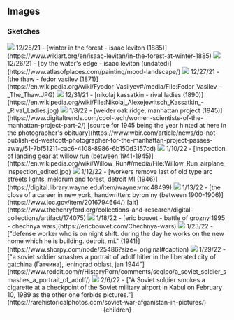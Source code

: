 


## Images

### Sketches


<Image src={k1}/>
12/25/21 - [winter in the forest - isaac leviton (1885)](https://www.wikiart.org/en/isaac-levitan/in-the-forest-at-winter-1885)

<Image src={k2}/>
12/26/21 - [by the water's edge - isaac leviton (undated)](https://www.atlasofplaces.com/painting/mood-landscape/)

<Image src={k3}/>
12/27/21 - [the thaw - fedor vasilev (1871)](https://en.wikipedia.org/wiki/Fyodor_Vasilyev#/media/File:Fedor_Vasilev_-_The_Thaw.JPG)

<Image src={k4}/>
12/31/21 - [nikolaj kassatkin - rival ladies (1890)](https://en.wikipedia.org/wiki/File:Nikolaj_Alexejewitsch_Kassatkin_-_Rival_Ladies.jpg)

<Image src={k5}/>
1/8/22 - [welder oak ridge, manhattan project (1945)](https://www.digitaltrends.com/cool-tech/women-scientists-of-the-manhattan-project-part-2/) [source for 1945 being the year hinted at here in the photographer's obituary](https://www.wbir.com/article/news/do-not-publish-ed-westcott-photographer-for-the-manhattan-project-passes-away/51-7bf51211-cac6-4108-8986-6b150d3157dd)

<Image src={k6}/>
1/10/22 - [inspection of landing gear at willow run (between 1941-1945)](https://en.wikipedia.org/wiki/Willow_Run#/media/File:Willow_Run_airplane_inspection_edited.jpg)

<Image src={k7}/>
1/12/22 - [workers remove last of old type arc streets lights, meldrum and forest, detroit MI (1946)](https://digital.library.wayne.edu/item/wayne:vmc48499)

<Image src={k8}/>
1/13/22 - [the close of a career in new york, handwritten: byron ny (between 1900-1906)](https://www.loc.gov/item/2016794664/) [alt](https://www.thehenryford.org/collections-and-research/digital-collections/artifact/174075)

<Image src={k9}/>
1/18/22 - [eric bouvet - battle of grozny 1995 - chechnya wars](https://ericbouvet.com/Chechnya-wars)


<Image src={k10}/>
1/23/22 - ["defense worker who is on night shift. during the day he works on the new home which he is building. detroit, mi." (1941)](https://www.shorpy.com/node/25486?size=_original#caption)

<Image src={k11}/>
1/29/22 - ["a soviet soldier smashes a portrait of adolf hitler in the liberated city of gatchina (Гатчина), leningrad oblast, jan 1944"](https://www.reddit.com/r/HistoryPorn/comments/seqlpo/a_soviet_soldier_smashes_a_portrait_of_adolf/)


<Image src={k12}/>
2/6/22 - ["A Soviet soldier smokes a cigarette at a checkpoint of the Soviet military airport in Kabul on February 10, 1989 as the other one forbids pictures."](https://rarehistoricalphotos.com/soviet-war-afganistan-in-pictures/)












  <Head>
    <title>Misc scribblings - Images</title>
  </Head>
  <Layout>
    <Container>
      <Header/>
      {children}
    </Container>
  </Layout>
</>

